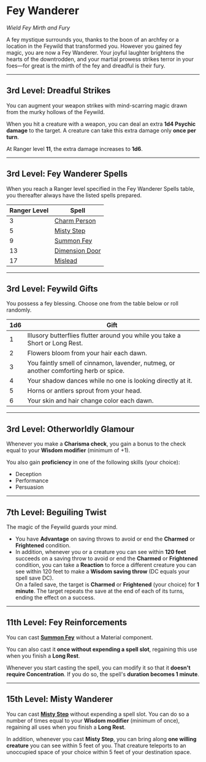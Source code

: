 # Fey Wanderer

_Wield Fey Mirth and Fury_

A fey mystique surrounds you, thanks to the boon of an archfey or a location in the Feywild that transformed you. However you gained fey magic, you are now a Fey Wanderer. Your joyful laughter brightens the hearts of the downtrodden, and your martial prowess strikes terror in your foes—for great is the mirth of the fey and dreadful is their fury.

---

## 3rd Level: Dreadful Strikes

You can augment your weapon strikes with mind-scarring magic drawn from the murky hollows of the Feywild.

When you hit a creature with a weapon, you can deal an extra **1d4 Psychic damage** to the target. A creature can take this extra damage only **once per turn**.

At Ranger level **11**, the extra damage increases to **1d6**.

---

## 3rd Level: Fey Wanderer Spells

When you reach a Ranger level specified in the Fey Wanderer Spells table, you thereafter always have the listed spells prepared.

| Ranger Level | Spell                                                             |
| ------------ | ----------------------------------------------------------------- |
| 3            | [Charm Person](http://dnd2024.wikidot.com/spell:charm-person)     |
| 5            | [Misty Step](http://dnd2024.wikidot.com/spell:misty-step)         |
| 9            | [Summon Fey](http://dnd2024.wikidot.com/spell:summon-fey)         |
| 13           | [Dimension Door](http://dnd2024.wikidot.com/spell:dimension-door) |
| 17           | [Mislead](http://dnd2024.wikidot.com/spell:mislead)               |

---

## 3rd Level: Feywild Gifts

You possess a fey blessing. Choose one from the table below or roll randomly.

| 1d6 | Gift                                                                                  |
| --- | ------------------------------------------------------------------------------------- |
| 1   | Illusory butterflies flutter around you while you take a Short or Long Rest.          |
| 2   | Flowers bloom from your hair each dawn.                                               |
| 3   | You faintly smell of cinnamon, lavender, nutmeg, or another comforting herb or spice. |
| 4   | Your shadow dances while no one is looking directly at it.                            |
| 5   | Horns or antlers sprout from your head.                                               |
| 6   | Your skin and hair change color each dawn.                                            |

---

## 3rd Level: Otherworldly Glamour

Whenever you make a **Charisma check**, you gain a bonus to the check equal to your **Wisdom modifier** (minimum of +1).

You also gain **proficiency** in one of the following skills (your choice):

- Deception
- Performance
- Persuasion

---

## 7th Level: Beguiling Twist

The magic of the Feywild guards your mind.

- You have **Advantage** on saving throws to avoid or end the **Charmed** or **Frightened** condition.
- In addition, whenever you or a creature you can see within **120 feet** succeeds on a saving throw to avoid or end the **Charmed** or **Frightened** condition, you can take a **Reaction** to force a different creature you can see within 120 feet to make a **Wisdom saving throw** (DC equals your spell save DC).  
  On a failed save, the target is **Charmed** or **Frightened** (your choice) for **1 minute**. The target repeats the save at the end of each of its turns, ending the effect on a success.

---

## 11th Level: Fey Reinforcements

You can cast **[Summon Fey](http://dnd2024.wikidot.com/spell:summon-fey)** without a Material component.

You can also cast it **once without expending a spell slot**, regaining this use when you finish a **Long Rest**.

Whenever you start casting the spell, you can modify it so that it **doesn't require Concentration**. If you do so, the spell's **duration becomes 1 minute**.

---

## 15th Level: Misty Wanderer

You can cast **[Misty Step](http://dnd2024.wikidot.com/spell:misty-step)** without expending a spell slot. You can do so a number of times equal to your **Wisdom modifier** (minimum of once), regaining all uses when you finish a **Long Rest**.

In addition, whenever you cast **Misty Step**, you can bring along **one willing creature** you can see within 5 feet of you. That creature teleports to an unoccupied space of your choice within 5 feet of your destination space.
